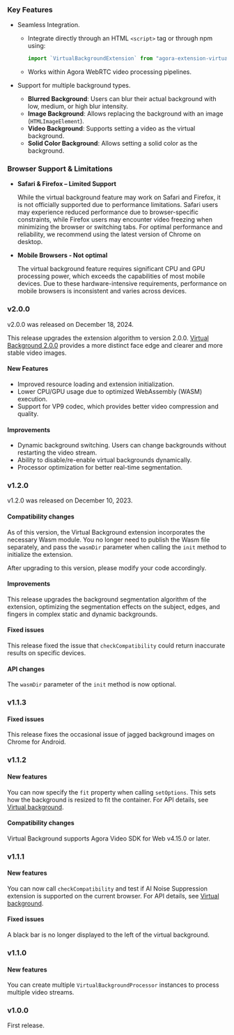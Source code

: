 ### Key Features 

- Seamless Integration.
    - Integrate directly through an HTML `<script>` tag or through npm using:

        ```js
        import `VirtualBackgroundExtension` from "agora-extension-virtual-background" 
        ```
    - Works within Agora WebRTC video processing pipelines.


- Support for multiple background types.
    - **Blurred Background**: Users can blur their actual background with low, medium, or high blur intensity.
    - **Image Background**: Allows replacing the background with an image (`HTMLImageElement`).
    - **Video Background**: Supports setting a video as the virtual background.
    - **Solid Color Background**: Allows setting a solid color as the background.
 
### Browser Support & Limitations

- **Safari & Firefox – Limited Support**

    While the virtual background feature may work on Safari and Firefox, it is not officially supported due to performance limitations. Safari users may experience reduced performance due to browser-specific constraints, while Firefox users may encounter video freezing when minimizing the browser or switching tabs. For optimal performance and reliability, we recommend using the latest version of Chrome on desktop.

- **Mobile Browsers - Not optimal**

    The virtual background feature requires significant CPU and GPU processing power, which exceeds the capabilities of most mobile devices. Due to these hardware-intensive requirements, performance on mobile browsers is inconsistent and varies across devices.

### v2.0.0

v2.0.0 was released on December 18, 2024.

This release upgrades the extension algorithm to version 2.0.0. [Virtual Background 2.0.0](https://www.npmjs.com/package/agora-extension-virtual-background/v/2.0.0) provides a more distinct face edge and clearer and more stable video images.

#### New Features
- Improved resource loading and extension initialization.
- Lower CPU/GPU usage due to optimized WebAssembly (WASM) execution.
- Support for VP9 codec, which provides better video compression and quality.

#### Improvements

- Dynamic background switching. Users can change backgrounds without restarting the video stream.
- Ability to disable/re-enable virtual backgrounds dynamically.
- Processor optimization for better real-time segmentation.


### v1.2.0

v1.2.0 was released on December 10, 2023.

#### Compatibility changes

As of this version, the Virtual Background extension incorporates the necessary Wasm module. You no longer need to publish the Wasm file separately, and pass the `wasmDir` parameter when calling the `init` method to initialize the extension.

After upgrading to this version, please modify your code accordingly.

#### Improvements

This release upgrades the background segmentation algorithm of the extension, optimizing the segmentation effects on the subject, edges, and fingers in complex static and dynamic backgrounds.

#### Fixed issues

This release fixed the issue that  `checkCompatibility` could return inaccurate results on specific devices.

#### API changes

The `wasmDir` parameter of the `init` method is now optional.

### v1.1.3

#### Fixed issues

This release fixes the occasional issue of jagged background images on Chrome for Android.

### v1.1.2

#### New features

You can now specify the `fit`  property when calling `setOptions`. This sets how the background is resized to fit the container. For API details, see [Virtual background](/interactive-live-streaming/advanced/virtual-background).

#### Compatibility changes

Virtual Background supports Agora Video SDK for Web v4.15.0 or later.

### v1.1.1

#### New features

You can now call `checkCompatibility` and test if AI Noise Suppression extension is supported on the current browser. For API details, see [Virtual background](/interactive-live-streaming/advanced/virtual-background).

#### Fixed issues

A black bar is no longer displayed to the left of the virtual background.

### v1.1.0

#### New features

You can create multiple `VirtualBackgroundProcessor` instances to process multiple video streams.

### v1.0.0

First release.